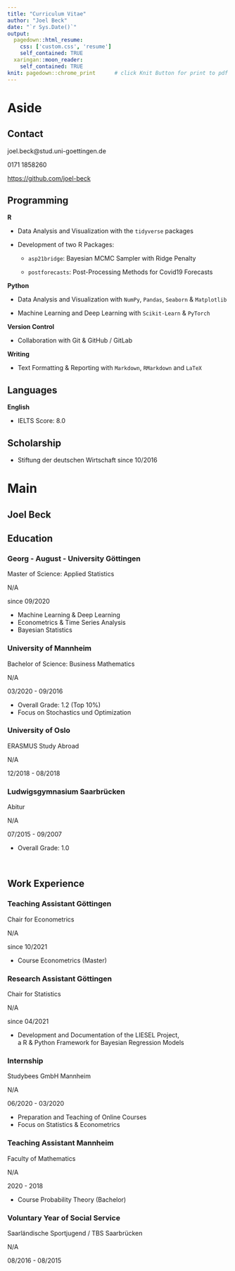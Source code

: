 ```yaml
---
title: "Curriculum Vitae"
author: "Joel Beck"
date: "`r Sys.Date()`"
output:
  pagedown::html_resume:            
    css: ['custom.css', 'resume']
    self_contained: TRUE
  xaringan::moon_reader:              
    self_contained: TRUE
knit: pagedown::chrome_print      # click Knit Button for print to pdf
---
```



Aside
================================================================================




Contact {#contact}
--------------------------------------------------------------------------------

<i class="fa fa-envelope"></i> joel.beck@stud.uni-goettingen.de  

<i class="fas fa-phone"></i> 0171 1858260

<i class="fab fa-github"></i> <https://github.com/joel-beck>




Programming {#programming}
-------------------------------------------------------------------

**R**

  - Data Analysis and Visualization with the `tidyverse` packages
  
  - Development of two R Packages:
  
      - `asp21bridge`: Bayesian MCMC Sampler with Ridge Penalty 
      
      - `postforecasts`: Post-Processing Methods for Covid19 Forecasts
    

**Python**

  - Data Analysis and Visualization with `NumPy`, `Pandas`, `Seaborn` & `Matplotlib`
  
  - Machine Learning and Deep Learning with `Scikit-Learn` & `PyTorch`
  

**Version Control**

  - Collaboration with Git & GitHub / GitLab
  
  
**Writing**
  
  - Text Formatting & Reporting with `Markdown`, `RMarkdown` and `LaTeX` 



Languages {#language} 
-------------------------------------------------------------------

**English**

  - IELTS Score: 8.0
  
  
Scholarship {#scholarship} 
-------------------------------------------------------------------

  - Stiftung der deutschen Wirtschaft since 10/2016 




Main
================================================================================




Joel Beck {#title}
---------------------------------------------------------------------------------




Education {data-icon=graduation-cap data-concise=true}
---------------------------------------------------------------------------------


### Georg - August - University Göttingen

Master of Science: Applied Statistics

N/A <!-- do not display location marker -->

since 09/2020

- Machine Learning & Deep Learning
- Econometrics & Time Series Analysis
- Bayesian Statistics
 


### University of Mannheim 

Bachelor of Science: Business Mathematics

N/A

03/2020 - 09/2016 <!-- timeline order from bottom to top -->

- Overall Grade: 1.2 (Top 10%)
- Focus on Stochastics und Optimization


### University of Oslo

ERASMUS Study Abroad

N/A

12/2018 - 08/2018


### Ludwigsgymnasium Saarbrücken

Abitur 

N/A

07/2015 - 09/2007

- Overall Grade: 1.0 


<br> <!-- vergrößert Abstand -->



Work Experience {data-icon=chalkboard-teacher} 
---------------------------------------------------------------------------------

### Teaching Assistant Göttingen

Chair for Econometrics

N/A

since 10/2021

- Course Econometrics (Master)


### Research Assistant Göttingen

Chair for Statistics

N/A

since 04/2021

- Development and Documentation of the LIESEL Project, \
a R & Python Framework for Bayesian Regression Models


### Internship

Studybees GmbH Mannheim

N/A

06/2020 - 03/2020

- Preparation and Teaching of Online Courses
- Focus on Statistics & Econometrics



### Teaching Assistant Mannheim

Faculty of Mathematics

N/A

2020 - 2018

- Course Probability Theory (Bachelor)



### Voluntary Year of Social Service

Saarländische Sportjugend / TBS Saarbrücken

N/A

08/2016 - 08/2015

<br> <!-- verlängert blaue timeline -->
